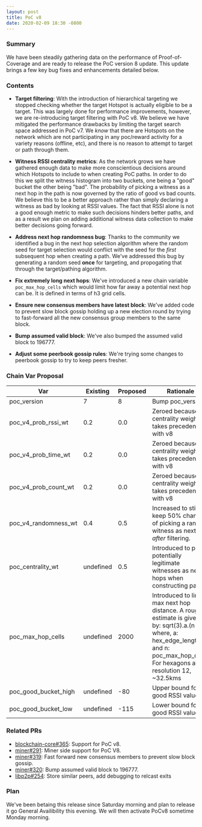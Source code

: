 ```yaml
---
layout: post
title: PoC v8
date: 2020-02-09 18:30 -0800
---
```


### Summary

We have been steadily gathering data on the performance of Proof-of-Coverage and are ready to
release the PoC version 8 update. This update brings a few key bug fixes and enhancements detailed
below.

<!--truncate-->

### Contents

- **Target filtering**: With the introduction of hierarchical targeting we stopped checking whether
  the target Hotspot is actually eligible to be a target. This was largely done for performance
  improvements, however, we are re-introducing target filtering with PoC v8. We believe we have
  mitigated the performance drawbacks by limiting the target search space addressed in PoC v7. We
  _know_ that there are Hotspots on the network which are not participating in any poc/reward
  activity for a variety reasons (offline, etc), and there is no reason to attempt to target or path
  through them.

- **Witness RSSI centrality metrics**: As the network grows we have gathered enough data to make
  more conscientious decisions around which Hotspots to include to when creating PoC paths. In order
  to do this we split the witness histogram into two buckets, one being a "good" bucket the other
  being "bad". The probability of picking a witness as a next hop in the path is now governed by the
  ratio of good vs bad counts. We believe this to be a better approach rather than simply declaring
  a witness as bad by looking at RSSI values. The fact that RSSI alone is not a good enough metric
  to make such decisions hinders better paths, and as a result we plan on adding additional witness
  data collection to make better decisions going forward.

- **Address next hop randomness bug**: Thanks to the community we identified a bug in the next hop
  selection algorithm where the random seed for target selection would conflict with the seed for
  the _first_ subsequent hop when creating a path. We've addressed this bug by generating a random
  seed **once** for targeting, and propogating that through the target/pathing algorithm.

- **Fix extremely long next hops**: We've introduced a new chain variable `poc_max_hop_cells` which
  would limit how far away a potential next hop can be. It is defined in terms of h3 grid cells.

- **Ensure new consensus members have latest block**: We've added code to prevent slow block gossip
  holding up a new election round by trying to fast-forward all the new consensus group members to
  the same block.

- **Bump assumed valid block**: We've also bumped the assumed valid block to 196777.

- **Adjust some peerbook gossip rules**: We're trying some changes to peerbook gossip to try to keep
  peers fresher.

### Chain Var Proposal

| Var                  | Existing  | Proposed | Rationale                                                                                                                                                                             |
| -------------------- | --------- | -------- | ------------------------------------------------------------------------------------------------------------------------------------------------------------------------------------- |
| poc_version          | 7         | 8        | Bump poc_version                                                                                                                                                                      |
| poc_v4_prob_rssi_wt  | 0.2       | 0.0      | Zeroed because centrality weight takes precedence with v8                                                                                                                             |
| poc_v4_prob_time_wt  | 0.2       | 0.0      | Zeroed because centrality weight takes precedence with v8                                                                                                                             |
| poc_v4_prob_count_wt | 0.2       | 0.0      | Zeroed because centrality weight takes precedence with v8                                                                                                                             |
| poc_v4_randomness_wt | 0.4       | 0.5      | Increased to still keep 50% chance of picking a random witness as next hop _after_ filtering.                                                                                         |
| poc_centrality_wt    | undefined | 0.5      | Introduced to pick potentially legitimate witnesses as next hops when constructing paths.                                                                                             |
| poc_max_hop_cells    | undefined | 2000     | Introduced to limit max next hop distance. A rough estimate is given by: sqrt(3).a.(n-1), where, a: hex_edge_length and n: poc_max_hop_cells. For hexagons at resolution 12, ~32.5kms |
| poc_good_bucket_high | undefined | -80      | Upper bound for a good RSSI value                                                                                                                                                     |
| poc_good_bucket_low  | undefined | -115     | Lower bound for a good RSSI value                                                                                                                                                     |

### Related PRs

- [blockchain-core#365](https://github.com/helium/blockchain-core/pull/365): Support for PoC v8.
- [miner#291](https://github.com/helium/miner/pull/291): Miner side support for PoC V8.
- [miner#319](https://github.com/helium/miner/pull/319): Fast forward new consensus members to
  prevent slow block gossip.
- [miner#320](https://github.com/helium/miner/pull/320): Bump assumed valid block to 196777.
- [libp2p#254](https://github.com/helium/erlang-libp2p/pull/254): Store similar peers, add debugging
  to relcast exits

### Plan

We've been betaing this release since Saturday morning and plan to release it go General
Availibility this evening. We will then activate PoCv8 sometime Monday morning.
